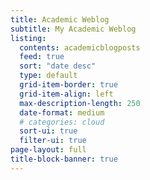 ```yaml
---
title: Academic Weblog
subtitle: My Academic Weblog
listing:
  contents: academicblogposts
  feed: true
  sort: "date desc"
  type: default
  grid-item-border: true
  grid-item-align: left
  max-description-length: 250
  date-format: medium
  # categories: cloud
  sort-ui: true
  filter-ui: true
page-layout: full
title-block-banner: true
---
```


